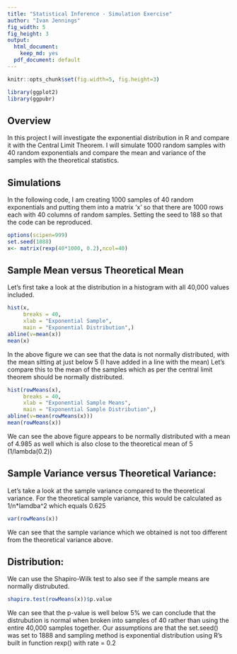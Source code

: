 ```yaml
---
title: "Statistical Inference - Simulation Exercise"
author: "Ivan Jennings"
fig_width: 5
fig_height: 3
output:
  html_document:
    keep_md: yes
  pdf_document: default
---
```

```r
knitr::opts_chunk$set(fig.width=5, fig.height=3) 
```

```r
library(ggplot2)
library(ggpubr)
```
## Overview
In this project I will investigate the exponential distribution in R and compare it with the Central Limit Theorem. I will simulate 1000 random samples with 40 random exponentials and compare the mean and variance of the samples with the theoretical statistics.

## Simulations
In the following code, I am creating 1000 samples of 40 random exponentials and putting them into a matrix 'x' so that there are 1000 rows each with 40 columns of random samples. Setting the seed to 188 so that the code can be reproduced.
```r
options(scipen=999)
set.seed(1888)
x<- matrix(rexp(40*1000, 0.2),ncol=40)
```

## Sample Mean versus Theoretical Mean
Let's first take a look at the distribution in a histogram with all 40,000 values included.
```r
hist(x,
     breaks = 40,
     xlab = "Exponential Sample",
     main = "Exponential Distribution",)
abline(v=mean(x))
mean(x)
```
In the above figure we can see that the data is not normally distributed, with the mean sitting at just below 5 (I have added in a line with the mean) Let's compare this to the mean of the samples which as per the central limit theorem should be normally distributed.
```r

hist(rowMeans(x),
     breaks = 40,
     xlab = "Exponential Sample Means",
     main = "Exponential Sample Distribution",)
abline(v=mean(rowMeans(x)))
mean(rowMeans(x))
```
We can see the above figure appears to be normally distributed with a mean of 4.985 as well which is also close to the theoretical mean of 5 (1/lambda(0.2))

## Sample Variance versus Theoretical Variance:
Let's take a look at the sample variance compared to the theoretical variance. For the theoretical sample variance, this would be calculated as 1/n*lamdba^2 which equals 0.625

```r
var(rowMeans(x))
```

We can see that the sample variance which we obtained is not too different from the theoretical variance above.

## Distribution:
We can use the Shapiro-Wilk test to also see if the sample means are normally distrubuted.
```r
shapiro.test(rowMeans(x))$p.value
```
We can see that the p-value is well below 5% we can conclude that the distrubution is normal when broken into samples of 40 rather than using the entire 40,000 samples together. Our assumptions are that the set.seed() was set to 1888 and sampling method is exponential distribution using R's built in function rexp() with rate = 0.2
